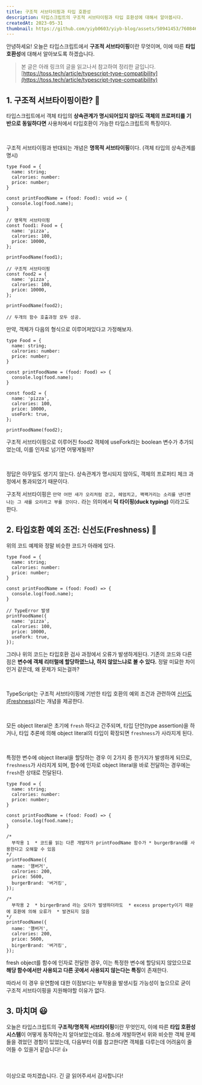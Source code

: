 ```yaml
---
title: 구조적 서브타이핑과 타입 호환성
description: 타입스크립트의 구조적 서브타이핑과 타입 호환성에 대해서 알아봅시다.
createdAt: 2023-05-31
thumbnail: https://github.com/yiyb0603/yiyb-blog/assets/50941453/76084615-40ef-4ff7-9c45-6a922dc554a6
---
```


안녕하세요! 오늘은 타입스크립트에서 **구조적 서브타이핑**이란 무엇이며, 이에 따른 **타입 호환성**에 대해서 알아보도록 하겠습니다.

> 본 글은 아래 링크의 글을 읽고나서 참고하여 정리한 글입니다.
> [https://toss.tech/article/typescript-type-compatibility](https://toss.tech/article/typescript-type-compatibility)

## 1. 구조적 서브타이핑이란? 📌

타입스크립트에서 객체 타입의 **상속관계가 명시되어있지 않아도 객체의 프로퍼티를 기반으로 동일하다면** 사용처에서 타입호환이 가능한 타입스크립트의 특징이다.

<br />

구조적 서브타이핑과 반대되는 개념은 **명목적 서브타이핑**이다. (객체 타입의 상속관계를 명시)

```tsx
type Food = {
  name: string;
  calrories: number:
  price: number;
}

const printFoodName = (food: Food): void => {
  console.log(food.name);
}

// 명목적 서브타이핑
const food1: Food = {
  name: 'pizza',
  calrories: 100,
  price: 10000,
};

printFoodName(food1);

// 구조적 서브타이핑
const food2 = {
  name: 'pizza',
  calrories: 100,
  price: 10000,
};

printFoodName(food2);

// 두개의 함수 호출과정 모두 성공.
```

만약, 객체가 다음의 형식으로 이루어져있다고 가정해보자.

```tsx
type Food = {
  name: string;
  calrories: number:
  price: number;
}

const printFoodName = (food: Food) => {
  console.log(food.name);
}

const food2 = {
  name: 'pizza',
  calrories: 100,
  price: 10000,
  useFork: true,
};

printFoodName(food2);
```

구조적 서브타이핑으로 이루어진 food2 객체에 useFork라는 boolean 변수가 추가되었는데, 이를 인자로 넘기면 어떻게될까?

<br />

정답은 아무일도 생기지 않는다. 상속관계가 명시되지 않아도, 객체의 프로퍼티 체크 과정에서 통과되었기 때문이다.

구조적 서브타이핑은 `만약 어떤 새가 오리처럼 걷고, 헤엄치고, 꽥꽥거리는 소리를 낸다면 나는 그 새를 오리라고 부를 것이다.` 라는 의미에서 **덕 타이핑(duck typing)** 이라고도 한다.

## 2. 타입호환 예외 조건: 신선도(Freshness) 🦄

위의 코드 예제와 정말 비슷한 코드가 아래에 있다.

```tsx
type Food = {
  name: string;
  calrories: number:
  price: number;
}

const printFoodName = (food: Food) => {
  console.log(food.name);
}

// TypeError 발생
printFoodName({
  name: 'pizza',
  calrories: 100,
  price: 10000,
  useFork: true,
});
```

그러나 위의 코드는 타입호환 검사 과정에서 오류가 발생하게된다. 기존의 코드와 다른점은 **변수에 객체 리터럴에 할당하였느냐, 하지 않았느냐로 볼 수 있다.** 정말 미묘한 차이인거 같은데, 왜 문제가 되는걸까?

<br />

TypeScript는 구조적 서브타이핑에 기반한 타입 호환의 예외 조건과 관련하여 [신선도(Freshness)](https://radlohead.gitbook.io/typescript-deep-dive/type-system/freshness)라는 개념을 제공한다.

<br />

모든 object literal은 초기에 `fresh` 하다고 간주되며, 타입 단언(type assertion)을 하거나, 타입 추론에 의해 object literal의 타입이 확장되면 `freshness`가 사라지게 된다.

<br />

특정한 변수에 object literal을 할당하는 경우 이 2가지 중 한가지가 발생하게 되므로, `freshness`가 사라지게 되며, 함수에 인자로 object literal을 바로 전달하는 경우에는 `fresh`한 상태로 전달된다.

```tsx
type Food = {
  name: string;
  calrories: number:
  price: number;
}

const printFoodName = (food: Food) => {
  console.log(food.name);
}

/*
  부작용 1  * 코드를 읽는 다른 개발자가 printFoodName 함수가 * burgerBrand를 사용한다고 오해할 수 있음
*/
printFoodName({
  name: '햄버거',
  calrories: 200,
  price: 5600,
  burgerBrand: '버거킹',
});

/*
  부작용 2  * birgerBrand 라는 오타가 발생하더라도  * excess property이기 때문에 호환에 의해 오류가  * 발견되지 않음
*/
printFoodName({
  name: '햄버거',
  calrories: 200,
  price: 5600,
  birgerBrand: '버거킹',
});
```

fresh object를 함수에 인자로 전달한 경우, 이는 특정한 변수에 할당되지 않았으므로 **해당 함수에서만 사용되고 다른 곳에서 사용되지 않는다는 특징**이 존재한다.

따라서 이 경우 유연함에 대한 이점보다는 부작용을 발생시킬 가능성이 높으므로 굳이 구조적 서브타이핑을 지원해야할 이유가 없다.

## 3. 마치며 😃

오늘은 타입스크립트의 **구조적/명목적 서브타이핑**이란 무엇인지, 이에 따른 **타입 호환성 시스템**이 어떻게 동작하는지 알아보았는데요. 평소에 개발하면서 위와 비슷한 객체 문제들을 겪었던 경험이 있었는데, 다음부터 이를 참고한다면 객체를 다루는데 어려움이 줄어들 수 있을거 같습니다! 👍

<br />

이상으로 마치겠습니다. 긴 글 읽어주셔서 감사합니다!
